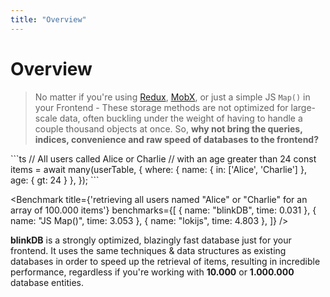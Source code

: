 ```yaml
---
title: "Overview"
---
```



# Overview

> No matter if you're using [Redux](https://redux.js.org/), [MobX](https://mobx.js.org/README.html), or just a simple JS `Map()` in your Frontend -
> These storage methods are not optimized for large-scale data, often buckling under the weight of having to handle
> a couple thousand objects at once. So, **why not bring the queries, indices, convenience and raw speed of databases to the frontend?**

<div class="!my-12 space-y-4">
```ts
// All users called Alice or Charlie
// with an age greater than 24
const items = await many(userTable, {
  where: {
    name: { in: ['Alice', 'Charlie'] },
    age: { gt: 24 }
  },
});
```

<Benchmark
  title={'retrieving all users named "Alice" or "Charlie" for an array of 100.000 items'}
  benchmarks={[
    { name: "blinkDB", time: 0.031 },
    { name: "JS Map()", time: 3.053 },
    { name: "lokijs", time: 4.803 },
  ]} 
/>
</div>

**blinkDB** is a strongly optimized, blazingly fast database just for your frontend. It uses the same
techniques & data structures as existing databases in order to speed up the retrieval of items,
resulting in incredible performance, regardless if you're working with **10.000** or **1.000.000** database entities.